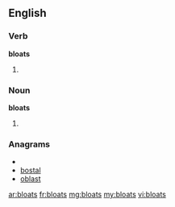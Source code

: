 ==English==

===Verb===
'''bloats'''

# {{third-person singular of|[[bloat]]}}


===Noun===
'''bloats'''
# {{plural of|[[bloat]]}}

===Anagrams===
* {{alphagram|ablost}}
* [[bostal#English|bostal]]
* [[oblast#English|oblast]]

[[ar:bloats]]
[[fr:bloats]]
[[mg:bloats]]
[[my:bloats]]
[[vi:bloats]]